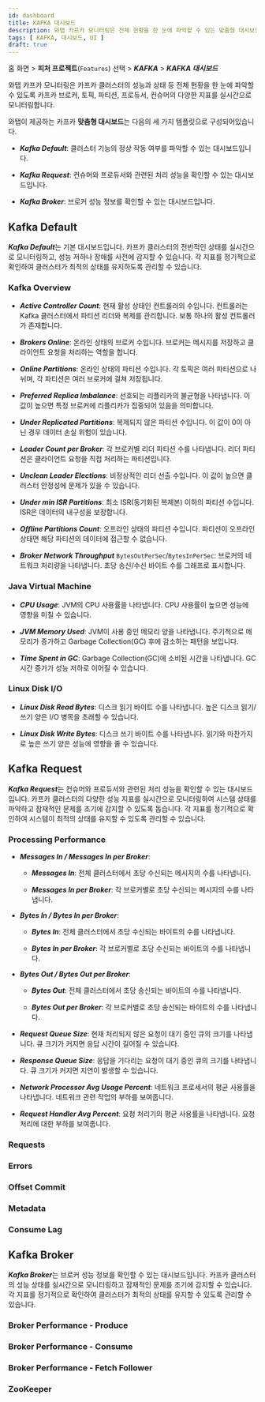 ```yaml
---
id: dashboard
title: KAFKA 대시보드
description: 와탭 카프카 모니터링은 전체 현황을 한 눈에 파악할 수 있는 맞춤형 대시보드를 제공합니다.
tags: [ KAFKA, 대시보드, UI ]
draft: true
---
```


홈 화면 > **피처 프로젝트**(<code class='Features'>Features</code>) 선택 > ***KAFKA*** > ***KAFKA 대시보드***

와탭 카프카 모니터링은 카프카 클러스터의 성능과 상태 등 전체 현황을 한 눈에 파악할 수 있도록 카프카 브로커, 토픽, 파티션, 프로듀서, 컨슈머의 다양한 지표를 실시간으로 모니터링합니다. 

와탭이 제공하는 카프카 **맞춤형 대시보드**는 다음의 세 가지 템플릿으로 구성되어있습니다. 

* ***Kafka Default***: 클러스터 기능의 정상 작동 여부를 파악할 수 있는 대시보드입니다. 

* ***Kafka Request***: 컨슈머와 프로듀서와 관련된 처리 성능을 확인할 수 있는 대시보드입니다. 

* ***Kafka Broker***: 브로커 성능 정보를 확인할 수 있는 대시보드입니다. 

## Kafka Default

***Kafka Default***는 기본 대시보드입니다. 카프카 클러스터의 전반적인 상태를 실시간으로 모니터링하고, 성능 저하나 장애를 사전에 감지할 수 있습니다. 각 지표를 정기적으로 확인하여 클러스터가 최적의 상태를 유지하도록 관리할 수 있습니다.

### Kafka Overview 

* ***Active Controller Count***: 현재 활성 상태인 컨트롤러의 수입니다. 컨트롤러는 Kafka 클러스터에서 파티션 리더와 복제를 관리합니다. 보통 하나의 활성 컨트롤러가 존재합니다.

* ***Brokers Online***: 온라인 상태의 브로커 수입니다. 브로커는 메시지를 저장하고 클라이언트 요청을 처리하는 역할을 합니다.

* ***Online Partitions***: 온라인 상태의 파티션 수입니다. 각 토픽은 여러 파티션으로 나뉘며, 각 파티션은 여러 브로커에 걸쳐 저장됩니다.

* ***Preferred Replica Imbalance***: 선호되는 리플리카의 불균형을 나타냅니다. 이 값이 높으면 특정 브로커에 리플리카가 집중되어 있음을 의미합니다.

* ***Under Replicated Partitions***: 복제되지 않은 파티션 수입니다. 이 값이 0이 아닌 경우 데이터 손실 위험이 있습니다.

* ***Leader Count per Broker***: 각 브로커별 리더 파티션 수를 나타냅니다. 리더 파티션은 클라이언트 요청을 직접 처리하는 파티션입니다.

* ***Unclean Leader Elections***: 비정상적인 리더 선출 수입니다. 이 값이 높으면 클러스터 안정성에 문제가 있을 수 있습니다.

* ***Under min ISR Partitions***: 최소 ISR(동기화된 복제본) 이하의 파티션 수입니다. ISR은 데이터의 내구성을 보장합니다.

* ***Offline Partitions Count***: 오프라인 상태의 파티션 수입니다. 파티션이 오프라인 상태면 해당 파티션의 데이터에 접근할 수 없습니다.

* ***Broker Network Throughput*** `BytesOutPerSec`/`BytesInPerSec`: 브로커의 네트워크 처리량을 나타냅니다. 초당 송신/수신 바이트 수를 그래프로 표시합니다.

### Java Virtual Machine 

* ***CPU Usage***: JVM의 CPU 사용률을 나타냅니다. CPU 사용률이 높으면 성능에 영향을 미칠 수 있습니다.

* ***JVM Memory Used***: JVM이 사용 중인 메모리 양을 나타냅니다. 주기적으로 메모리가 증가하고 Garbage Collection(GC) 후에 감소하는 패턴을 보입니다.

* ***Time Spent in GC***: Garbage Collection(GC)에 소비된 시간을 나타냅니다. GC 시간 증가가 성능 저하로 이어질 수 있습니다.

### Linux Disk I/O

* ***Linux Disk Read Bytes***: 디스크 읽기 바이트 수를 나타냅니다. 높은 디스크 읽기/쓰기 양은 I/O 병목을 초래할 수 있습니다.

* ***Linux Disk Write Bytes***: 디스크 쓰기 바이트 수를 나타냅니다. 읽기와 마찬가지로 높은 쓰기 양은 성능에 영향을 줄 수 있습니다.

## Kafka Request

***Kafka Request***는 컨슈머와 프로듀서와 관련된 처리 성능을 확인할 수 있는 대시보드입니다. 카프카 클러스터의 다양한 성능 지표를 실시간으로 모니터링하여 시스템 상태를 파악하고 잠재적인 문제를 조기에 감지할 수 있도록 돕습니다. 각 지표를 정기적으로 확인하여 시스템이 최적의 상태를 유지할 수 있도록 관리할 수 있습니다.

### Processing Performance 

* ***Messages In / Messages In per Broker***:

    * ***Messages In***: 전체 클러스터에서 초당 수신되는 메시지의 수를 나타냅니다.

    * ***Messages In per Broker***: 각 브로커별로 초당 수신되는 메시지의 수를 나타냅니다.

* ***Bytes In / Bytes In per Broker***:

    * ***Bytes In***: 전체 클러스터에서 초당 수신되는 바이트의 수를 나타냅니다.

    * ***Bytes In per Broker***: 각 브로커별로 초당 수신되는 바이트의 수를 나타냅니다.

* ***Bytes Out / Bytes Out per Broker***:

    * ***Bytes Out***: 전체 클러스터에서 초당 송신되는 바이트의 수를 나타냅니다.

    * ***Bytes Out per Broker***: 각 브로커별로 초당 송신되는 바이트의 수를 나타냅니다.

* ***Request Queue Size***: 현재 처리되지 않은 요청이 대기 중인 큐의 크기를 나타냅니다. 큐 크기가 커지면 응답 시간이 길어질 수 있습니다.

* ***Response Queue Size***: 응답을 기다리는 요청이 대기 중인 큐의 크기를 나타냅니다. 큐 크기가 커지면 지연이 발생할 수 있습니다.

* ***Network Processor Avg Usage Percent***: 네트워크 프로세서의 평균 사용률을 나타냅니다. 네트워크 관련 작업의 부하를 보여줍니다.

* ***Request Handler Avg Percent***: 요청 처리기의 평균 사용률을 나타냅니다. 요청 처리에 대한 부하를 보여줍니다.

### Requests

### Errors 

### Offset Commit 

### Metadata

### Consume Lag

## Kafka Broker

***Kafka Broker***는 브로커 성능 정보를 확인할 수 있는 대시보드입니다. 카프카 클러스터의 성능 상태를 실시간으로 모니터링하고 잠재적인 문제를 조기에 감지할 수 있습니다. 각 지표를 정기적으로 확인하여 클러스터가 최적의 상태를 유지할 수 있도록 관리할 수 있습니다.

### Broker Performance - Produce 

### Broker Performance - Consume 

### Broker Performance - Fetch Follower 

### ZooKeeper